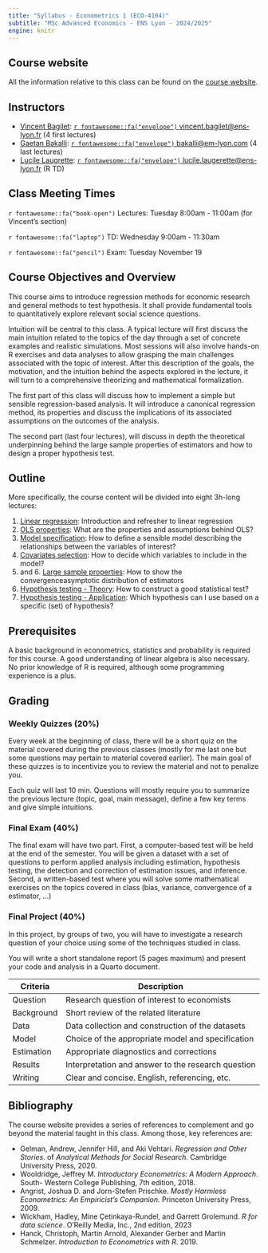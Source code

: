 ```yaml
---
title: "Syllabus - Econometrics 1 (ECO-4104)"
subtitle: "MSc Advanced Economics - ENS Lyon - 2024/2025"
engine: knitr
---
```


## Course website

All the information relative to this class can be found on the [course website]().

## Instructors

-   [Vincent Bagilet](https://vincentbagilet.github.io/): [`r fontawesome::fa("envelope")` vincent.bagilet\@ens-lyon.fr](mailto:vincent.bagilet@ens-lyon.fr){.email} (4 first lectures)
-   [Gaetan Bakalli](https://gaetanbakalli.com/): [`r fontawesome::fa("envelope")` bakalli\@em-lyon.com](mailto:bakalli@em-lyon.com){.email} (4 last lectures)
-   [Lucile Laugrette](https://sites.google.com/view/lucilelaugerette/home): [`r fontawesome::fa("envelope")` lucile.laugerette\@ens-lyon.fr](mailto:lucile.laugerette@ens-lyon.fr){.email} (R TD)

## Class Meeting Times

`r fontawesome::fa("book-open")` Lectures: Tuesday 8:00am - 11:00am (for Vincent's section)

`r fontawesome::fa("laptop")` TD: Wednesday 9:00am - 11:30am

`r fontawesome::fa("pencil")` Exam: Tuesday November 19

## Course Objectives and Overview

This course aims to introduce regression methods for economic research and general methods to test hypothesis. It shall provide fundamental tools to quantitatively explore relevant social science questions.

Intuition will be central to this class. A typical lecture will first discuss the main intuition related to the topics of the day through a set of concrete examples and realistic simulations. Most sessions will also involve hands-on R exercises and data analyses to allow grasping the main challenges associated with the topic of interest. After this description of the goals, the motivation, and the intuition behind the aspects explored in the lecture, it will turn to a comprehensive theorizing and mathematical formalization.

The first part of this class will discuss how to implement a simple but sensible regression-based analysis. It will introduce a canonical regression method, its properties and discuss the implications of its associated assumptions on the outcomes of the analysis.

The second part (last four lectures), will discuss in depth the theoretical underpinning behind the large sample properties of estimators and how to design a proper hypothesis test.

## Outline

More specifically, the course content will be divided into eight 3h-long lectures:

1.  [Linear regression](lect/lect_1_linear_regression.qmd): Introduction and refresher to linear regression
2.  [OLS properties](lect/lect_2_ols_properties.qmd): What are the properties and assumptions behind OLS?
3.  [Model specification](lect/lect_3_specification.qmd): How to define a sensible model describing the relationships between the variables of interest?
4.  [Covariates selection](lect/lect_4_selection.qmd): How to decide which variables to include in the model?
5.  and 6. [Large sample properties](lect/lect_5_6.qmd): How to show the convergenceasymptotic distribution of estimators
6.  [Hypothesis testing - Theory](7_test_theo.qmd): How to construct a good statistical test?
7.  [Hypothesis testing - Application](8_test_app.qmd): Which hypothesis can I use based on a specific (set) of hypothesis?

## Prerequisites

A basic background in econometrics, statistics and probability is required for this course. A good understanding of linear algebra is also necessary. No prior knowledge of R is required, although some programming experience is a plus.

## Grading

### Weekly Quizzes (20%)

Every week at the beginning of class, there will be a short quiz on the material covered during the previous classes (mostly for me last one but some questions may pertain to material covered earlier). The main goal of these quizzes is to incentivize you to review the material and not to penalize you.

Each quiz will last 10 min. Questions will mostly require you to summarize the previous lecture (topic, goal, main message), define a few key terms and give simple intuitions.

### Final Exam (40%)

The final exam will have two part. First, a computer-based test will be held at the end of the semester. You will be given a dataset with a set of questions to perform applied analysis including estimation, hypothesis testing, the detection and correction of estimation issues, and inference. Second, a written-based test where you will solve some mathematical exercises on the topics covered in class (bias, variance, convergence of a estimator, ...)

### Final Project (40%)

In this project, by groups of two, you will have to investigate a research question of your choice using some of the techniques studied in class.

You will write a short standalone report (5 pages maximum) and present your code and analysis in a Quarto document.

| Criteria   | Description                                        |
|------------|----------------------------------------------------|
| Question   | Research question of interest to economists        |
| Background | Short review of the related literature             |
| Data       | Data collection and construction of the datasets   |
| Model      | Choice of the appropriate model and specification  |
| Estimation | Appropriate diagnostics and corrections            |
| Results    | Interpretation and answer to the research question |
| Writing    | Clear and concise. English, referencing, etc.      |

## Bibliography

The course website provides a series of references to complement and go beyond the material taught in this class. Among those, key references are:

-   Gelman, Andrew, Jennifer Hill, and Aki Vehtari. *Regression and Other Stories*. of *Analytical Methods for Social Research*. Cambridge University Press, 2020.
-   Wooldridge, Jeffrey M. *Introductory Econometrics: A Modern Approach*. South- Western College Publishing, 7th edition, 2018.
-   Angrist, Joshua D. and Jorn-Stefen Prischke. *Mostly Harmless Econometrics: An Empiricist's Companion*. Princeton University Press, 2009.
-   Wickham, Hadley, Mine Çetinkaya-Rundel, and Garrett Grolemund. *R for data science*. O'Reilly Media, Inc., 2nd edition, 2023
-   Hanck, Christoph, Martin Arnold, Alexander Gerber and Martin Schmelzer. *Introduction to Econometrics with R*. 2019.
